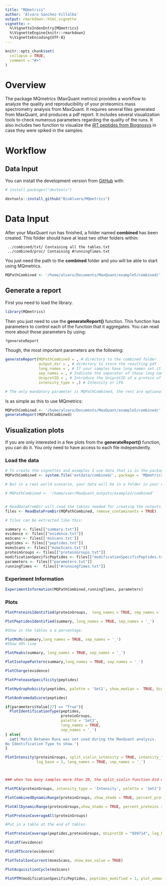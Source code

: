 ```yaml
---
title: "MQmetrics"
author: 'Alvaro Sanchez-Villalba'
output: rmarkdown::html_vignette
vignette: >
  %\VignetteIndexEntry{MQmetrics}
  %\VignetteEngine{knitr::rmarkdown}
  %\VignetteEncoding{UTF-8}
---
```


```r
knitr::opts_chunk$set(
  collapse = TRUE,
  comment = "#>"
)
```


\pagebreak

# Overview

The package MQmetrics (MaxQuant metrics) provides a workflow to analyze the quality and reproducibility of your proteomics mass spectrometry analysis from MaxQuant. It requires several files generated from MaxQuant, and produces a pdf report. 
It includes several visualization tools to check numerous parameters regarding the quality of the runs.
It also includes two function to visualize the [iRT peptides from Biognosys](https://biognosys.com/product/irt-kit/) in case they were spiked in the samples.

# Workflow

## Data Input

You can install the development version from [GitHub](https://github.com/BioAlvaro/) with:

``` r
# install.packages("devtools")

devtools::install_github("BioAlvaro/MQmetrics")
```

# Data Input

After your MaxQuant run has finished, a folder named **combined** has been created. This folder should have at least two other folders within: 

     ../combined/txt/ Containing all the tables.txt
     ../combined/proc/ Containing #runningTimes.txt

You just need the path to the **combined** folder and you will be able to start using MQmetrics.

```r
MQPathCombined <- '/home/alvaro/Documents/MaxQuant/example5/combined/'
```


## Generate a report

First you need to load the library.

```r
library(MQmetrics)
```

Then you just need to use the **generateReport()** function. This function has parameters to control each of the function that it aggregates. You can read more about those parameters by using:

```r
?generateReport
```

Though, the most important parameters are the following:

```r
generateReport(MQPathCombined = , # directory to the combined folder
               output_dir = , # directory to store the resulting pdf
               long_names = , # If your samples have long names set it to TRUE
               sep_names = , # Indicate the separator of those long names
               UniprotID = , # Introduce the UniprotID of a protein of interest
               intensity_type = ,) # Intensity or LFQ

# The only mandatory parameter is MQPathCombined, the rest are optional.
```


Is as simple as this to use MQmetrics:
```r
MQPathCombined <- '/home/alvaro/Documents/MaxQuant/example5/combined/'
generateReport(MQPathCombined)
```

## Visualization plots

If you are only interested in a few plots from the **generateReport()** function, you can do it.
You only need to have access to each file independently.

### Load the data

```r

# To create the vignettes and examples I use data that is in the package itself:
MQPathCombined <- system.file('extdata/combined/', package = 'MQmetrics')

# But in a real world scenario, your data will be in a folder in your computer:

# MQPathCombined <- '/home/user/MaxQuant_outputs/example1/combined'


# ReadDataFromDir will read the tables needed for creating the outputs.
files <- ReadDataFromDir(MQPathCombined, remove_contaminants = TRUE) 

# files can be extracted like this:

summary <- files[["summary.txt"]]
evidence <- files[["evidence.txt"]]
msScans <- files[['msScans.txt']]
peptides <- files[["peptides.txt"]]
msmsScans <- files[["msmsScans.txt"]]
proteinGroups <- files[["proteinGroups.txt"]]
modificationSpecificPeptides <- files[["modificationSpecificPeptides.txt"]]
parameters <- files[["parameters.txt"]]
runningTimes <-  files[["#runningTimes.txt"]]
```


### Experiment Information

```r
ExperimentInformation(MQPathCombined,runningTimes, parameters) 
```
### Plots 

```r
PlotProteinsIdentified(proteinGroups,  long_names = TRUE, sep_names = '_')
```

```r
PlotPeptidesIdentified(summary, long_names = TRUE, sep_names = '_')

#Show in the tables a a percentage.
```

```r
PlotMsMs(summary,long_names = TRUE, sep_names = '_')
#Show 40% line
```

```r
PlotPeaks(summary, long_names = TRUE, sep_names = '_')
```

```r
PlotIsotopePattern(summary,long_names = TRUE, sep_names = '_')
```

```r
PlotCharge(evidence)
```

```r
PlotProteaseSpecificity(peptides)
```

```r
PlotHydrophobicity(peptides, palette = 'Set2', show_median =  TRUE, binwidth = 0.1)

```

```r
PlotAndromedaScore(peptides)
```

```r
if(parameters$Value[27] == "True"){
  PlotIdentificationType(peptides, 
                         proteinGroups,
                         palette = 'Set2',
                         long_names = TRUE, 
                         sep_names = '_')  
} else{
  cat('Match Between Runs was not used during the MaxQuant analysis.
No Identification Type to show.')
}
```

```r
PlotIntensity(proteinGroups, split_violin_intensity = TRUE, intensity_type = 'LFQ', 
              log_base = 2, long_names = TRUE, sep_names = '_')



### when too many samples more than 20, the split_violin function did not work.


```

```r
PlotPCA(proteinGroups, intensity_type = 'Intensity', palette = 'Set2')
```

```r
PlotCombinedDynamicRange(proteinGroups, show_shade = TRUE, percent_proteins = 0.79)
```

```r
PlotAllDynamicRange(proteinGroups,show_shade = TRUE, percent_proteins = 0.90)
```

```r
PlotProteinCoverageAll(proteinGroups)

#Put in a table at the end of tables.

```

```r
PlotProteinCoverage(peptides,proteinGroups, UniprotID = "Q99714", log_base = 2, segment_width = 1)
```

```r
PlotiRT(evidence)
```

```r
PlotiRTScore(evidence)
```

```r
PlotTotalIonCurrent(msmsScans, show_max_value = TRUE)

```

```r
PlotAcquisitionCycle(msScans)
```

```r
PlotPTM(modificationSpecificPeptides, peptides_modified = 1, plot_unmodified_peptides = FALSE, palette = 'Set2')
```
